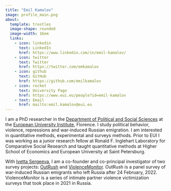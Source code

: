 ```yaml
---
title: "Emil Kamalov"
image: profile_main.png
about: 
  template: trestles
  image-shape: rounded
  image-width: 16em
  links:
    - icon: linkedin
      text: LinkedIn
      href: https://www.linkedin.com/in/emil-kamalov/
    - icon: twitter
      text: Twitter
      href: https://twitter.com/emkamalov
    - icon: github
      text: GitHub
      href: https://github.com/emilkamalov
    - icon: rocket
      text: University Page
      href: https://www.eui.eu/people?id=emil-kamalov
    - text: Email
      href: mailto:emil.kamalov@eui.eu
---
```


I am a PhD researcher in the [Department of Political and Social Sciences](https://www.eui.eu/en/academic-units/political-and-social-sciences) at the [European University Institute](https://www.eui.eu), Florence. I study political behavior, violence, repressions and war-induced Russian emigration. I am interested in quantitative methods, experimental and surveys methods. Prior to EUI I was working as a junior research fellow at Ronald F. Inglehart Laboratory for Comparative Social Research and taught quantitative methods at Higher School of Economics and European University at Saint Petersburg.

With [Ivetta Sergeeva](https://www.eui.eu/people?id=ivetta-sergeeva), I am a co-founder and co-principal investigator of two survey projects: [OutRush](https://outrush.io/eng) and [ViolenceMonitor](https://violencemonitor.org/). OutRush is a panel survey of war-induced Russian emigrants who left Russia after 24 February, 2022. ViolenceMonitor is a series of intimate partner violence victimization surveys that took place in 2021 in Russia.
